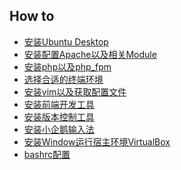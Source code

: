 == How to ==
* [[install_ubuntu_desktop|安装Ubuntu Desktop]]
* [[install_apache_on_ubuntu|安装配置Apache以及相关Module]]
* [[install_php_and_fpm|安装php以及php_fpm]]
* [[install_xterm|选择合适的终端环境]]
* [[install_vim_and_get_conf_file|安装vim以及获取配置文件]]
* [[install_fed_dev_tools|安装前端开发工具]]
* [[install_version_control_tools|安装版本控制工具]]
* [[install_cjk_input_method|安装小企鹅输入法]]
* [[install_virtualbox|安装Window运行宿主环境VirtualBox]]
* [[bashrc|bashrc配置]]
